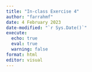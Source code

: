```yaml
---
title: "In-class Exercise 4"
author: "farrahmf"
date: 4 February 2023
date-modified: "`r Sys.Date()`"
execute: 
  echo: true
  eval: true
  warning: false
format: html
editor: visual
---
```

